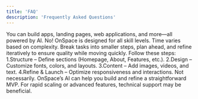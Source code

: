```yaml
---
title: 'FAQ'
description: 'Frequently Asked Questions'
---
```


<AccordionGroup>
  <Accordion title="What can I build with OnSpace?">
You can build apps, landing pages, web applications, and more—all powered by AI.
  </Accordion>
  <Accordion title="Do I need coding experience to build an app?">
No! OnSpace is designed for all skill levels. 
  </Accordion>
  <Accordion title="How long does it take to build a full-stack app?">
Time varies based on complexity. Break tasks into smaller steps, plan ahead, and refine iteratively to ensure quality while moving quickly.
  </Accordion>
  <Accordion title="How do I build my website with OnSpace?">
Follow these steps:
1.Structure – Define sections (Homepage, About, Features, etc.).
2.Design – Customize fonts, colors, and layouts.
3.Content – Add images, videos, and text.
4.Refine & Launch – Optimize responsiveness and interactions.
  </Accordion> 
  <Accordion title="Do I need a CTO for my MVP?">
Not necessarily. OnSpace’s AI can help you build and refine a straightforward MVP. For rapid scaling or advanced features, technical support may be beneficial.  
  </Accordion>
</AccordionGroup>